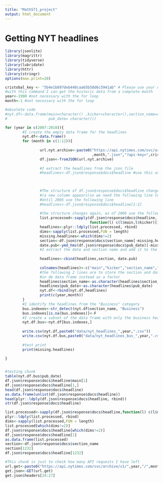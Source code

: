 ```yaml
---
title: "Math571_project"
output: html_document
---
```


# Getting NYT headlines
```r
library(jsonlite)
library(magrittr)
library(tidyverse)
library(lubridate)
library(httr)
library(stringr)
options(max.print=20)

cristobal_key <- "5b4e1b897deb448caa65b58d6c5941ab" # Please use your own API key. you can get it from nyt api website.
#with this command I can get the historic data from a complete month
year<-1990 #not necessary with the for loop
month<-1 #not necessary with the for loop

#obsolete code
#nyt.df<-data.frame(main=character() ,kicker=character(),section_name=character(),
#                   pub_date= character())

for (year in c(2007:2010)){
        #I create the empty data frame for the headlines
        nyt.df<-data.frame()
        for (month in c(1:12)){
        
                url.nyt.archive<-paste0("https://api.nytimes.com/svc/archive/v1/",year,"/"  
                                        ,month,".json","?api-key=",cristobal_key)
                df.json<-fromJSON(url.nyt.archive)
                
                #I extract the headlines from the json file
                #headlines<-df.json$response$docs$headline #use this until 2005

                
                
                #The structure of df.json$response$docs$headline changes in 1995-03 
                #(a new column appears)so we need the following line to make it consistent
                #Until 2005 use the following line
                #headlines<-df.json$response$docs$headline[1:2]
                
                #the structure changes again, as of 2006 use the following lines
                list.processed<-sapply(df.json$response$docs$headline,
                                       function(l) c(l$main,l$kicker)[1:2])
                headlines<-plyr::ldply(list.processed, rbind)
                dims<-sapply(list.processed,FUN = length)
                missing.headlines<-which(dims!=2)
                section<-df.json$response$docs$section_name[-missing.headlines]
                date.pub<-ymd_hms(df.json$response$docs$pub_date)[-missing.headlines]
                #I extract the date and section name and add it to the data frame
                
                headlines<-cbind(headlines,section, date.pub)
                
                colnames(headlines)<-c("main","kicker","section_name","pub_date")
                #the following 2 lines are to store the section and date as character
                #in de data frame instead as a factor
                headlines$section_name<-as.character(headlines$section_name)
                headlines$pub_date<-as.character(headlines$pub_date)
                nyt.df<-rbind(nyt.df,headlines)
                print(c(year,month))
        }
        #I identify the headlines from the "Business" category
        bus.indexes<-str_detect(nyt.df$section_name, "Business")
        bus.indexes[is.na(bus.indexes)]<-F
        #I create a subset of the data frame with only the business headlines
        nyt.df.bus<-nyt.df[bus.indexes,]
        
        write.csv(nyt.df,paste0("data/nyt_headlines_",year,".csv"))
        write.csv(nyt.df.bus,paste0("data/nyt_headlines_bus_",year,".csv"))
        
        #test print
        print(missing.headlines)
        
}



```

```r
#testing chunk
table(nyt.df.bus$pub_date)
df.json$response$docs$headline$main[1]
df.json$response$docs$headline[1,]
head(df.json$response$docs$headline)
as.data.frame(unlist(df.json$response$docs$headline))
head(plyr::ldply(df.json$response$docs$headline, rbind))
str(df.json$response$docs$headline)

list.processed<-sapply(df.json$response$docs$headline,function(l) c(l$main,l$kicker)[1:2])
plyr::ldply(list.processed, rbind)
dims<-sapply(list.processed,FUN = length)
list.processed[which(dims!=2)]
df.json$response$docs$headline[which(dims!=2)]
df.json$response$docs$headline[1]
as.data.frame(list.processed)
section<-df.json$response$docs$section_name
section[1232]
df.json$response$docs$headline[1232]

```

```r
#This chunk is just to check how many API requests I have left
url.get<-paste0("https://api.nytimes.com/svc/archive/v1/",year,"/",month,".json","?api-key=",cristobal_key)
get.json<-GET(url.get)
get.json$headers[24:27]

```

